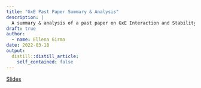 ```yaml
---
title: "GxE Past Paper Summary & Analysis"
description: |
  A summary & analysis of a past paper on GxE Interaction and Stability in Three Agro-ecologies in Tanzania presented to Dr. Teshale and fellow interns Leah, Ombeni, and Anne.
draft: true
author:
  - name: Ellena Girma
date: 2022-03-18
output:
  distill::distill_article:
    self_contained: false
---
```


[Slides](https://drive.google.com/file/d/1LgVri_-f8JwH5cV9G_cj22qAGFSS0W0S/view?usp=sharing)
